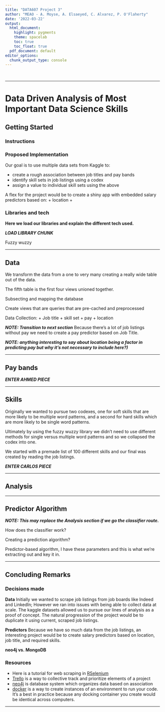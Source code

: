 ```yaml
---
title: "DATA607 Project 3"
author: "MEAO - A. Moyse, A. Elsaeyed, C. Alvarez, P. O'Flaherty"
date: '2022-03-22'
output:
  html_document:
    highlight: pygments
    theme: spacelab
    toc: true
    toc_float: true
  pdf_document: default
editor_options: 
  chunk_output_type: console
---
```


<!--
Additional pieces:
Visio data output file?

Parameterize different portions of it and throw it through cognitive services on Azure?

Text files, pull whole page down to the character, per section and flatten

different tables: relationship or non relationship

mongo databricks PKID

Keyword selection algorithm

-->

<br>

* * *

# Data Driven Analysis of Most Important Data Science Skills

## Getting Started

### Instructions

### Proposed Implementation

Our goal is to use multiple data sets from Kaggle to:

 + create a rough association between job titles and pay bands
 + identify skill sets in job listings using a codex
 + assign a value to individual skill sets using the above

A flex for the project would be to create a shiny app with embedded salary predictors based on:
 + location
 + 

### Libraries and tech

**Here we load our libraries and explain the different tech used.**

***LOAD LIBRARY CHUNK***

Fuzzy wuzzy

* * *

## Data

We transform the data from a one to very many creating a really wide table out of the data.

The fifth table is the first four views unioned together.

Subsecting and mapping the database

Create views that are queries that are pre-cached and preprocessed

Data Collection:
 + Job title
 + skill set
 + pay
 + location


***NOTE: Transition to next section***
Because there's a lot of job listings without pay we need to create a pay predictor based on Job Title.

***NOTE: anything interesting to say about location being a factor in predicting pay but why it's not necessary to include here?)***


* * *

## Pay bands



***ENTER AHMED PIECE***

* * *

## Skills

Originally we wanted to pursue two codexes, one for soft skills that are more likely to be multiple word patterns, and a second for hard skills which are more likely to be single word patterns.

Ultimately by using the fuzzy wuzzy library we didn't need to use different methods for single versus multiple word patterns and so we collapsed the codex into one.

We started with a premade list of 100 different skills and our final was created by reading the job listings.

***ENTER CARLOS PIECE***

* * *

## Analysis



* * *

## Predictor Algorithm

***NOTE: This may replace the Analysis section if we go the classifier route.***

How does the classifier work?

Creating a prediction algorithm?

Predictor-based algorithm, I have these parameters and this is what we're extracting out and key it in.

* * *

## Concluding Remarks

### Decisions made

**Data**
Initially we wanted to scrape job listings from job boards like Indeed and LinkedIn; However we ran into issues with being able to collect data at scale.  The kaggle datasets allowed us to pursue our lines of analysis as a proof of concept.  The natural progression of the project would be to duplicate it using current, scraped job listings.

**Predictors**
Because we have so much data from the job listings, an interesting project would be to create salary predictors based on location, job title, and required skills.

**neo4j vs. MongoDB**

### Resources

 + Here is a tutorial for web scraping in  [RSelenium](http://joshuamccrain.com/tutorials/web_scraping_R_selenium.html)
 + [Trello](https://trello.com) is a way to collective track and prioritize elements of a project
 + [neo4j](https://neo4j.com/developer/get-started/) is database system which organizes data based on association
 + [docker](https://docs.docker.com/compose/gettingstarted/) is a way to create instances of an environment to run your code.  It's a best in practice because any docking container you create would be identical across computers.
 
* * *


